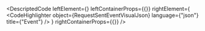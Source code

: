 
<DescriptedCode
  leftElement={<RequestSentEventDesc />}
  leftContainerProps={{}}
  rightElement={
    <CodeHighlighter
      object={RequestSentEventVisualJson}
      language={"json"}
      title={"Event"}
    />
  }
  rightContainerProps={{}}
/>
